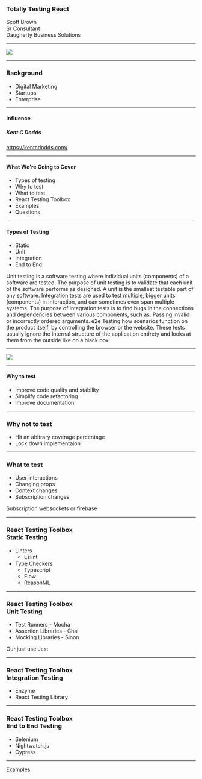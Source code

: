 

<Head>
  <title>Totally Testing React</title>
</Head>

### Totally Testing React

Scott Brown<br/>Sr Consultant<br/>Daugherty Business Solutions

---

<Image src={sponser} />

---

### Background

<ul>
  <li>Digital Marketing</li>
  <li>Startups</li>
  <li>Enterprise</li>
</ul>

---

#### Influence

##### Kent C Dodds

https://kentcdodds.com/

---

#### What We're Going to Cover

<ul>
  <li>Types of testing</li>
  <li>Why to test</li>
  <li>What to test</li>
  <li>React Testing Toolbox</li>
  <li>Examples</li>
  <li>Questions</li>
</ul>

---

#### Types of Testing

<ul>
  <Appear>
    <li>Static</li>
    <li>Unit</li>
    <li>Integration</li>
    <li>End to End</li>
  </Appear>
</ul>

<Notes>
  Unit testing is a software testing where individual units (components) of a
  software are tested. The purpose of unit testing is to validate that each unit
  of the software performs as designed. A unit is the smallest testable part of
  any software. Integration tests are used to test multiple, bigger units
  (components) in interaction, and can sometimes even span multiple systems. The
  purpose of integration tests is to find bugs in the connections and
  dependencies between various components, such as: Passing invalid or
  incorrectly ordered arguments. e2e Testing how scenarios function on the
  product itself, by controlling the browser or the website. These tests usually
  ignore the internal structure of the application entirety and looks at them
  from the outside like on a black box.
</Notes>

---

<Image src="https://i.giphy.com/l0MYSpvx4pnsoMNz2.gif" />

---

#### Why to test

<ul>
  <Appear>
    <li>Improve code quality and stability</li>
    <li>Simplify code refactoring</li>
    <li>Improve documentation</li>
  </Appear>
</ul>

---

### Why not to test

<ul>
  <li>Hit an abitrary coverage percentage</li>
  <li>Lock down implementaion</li>
</ul>

---

### What to test

<ul>
<li>User interactions</li>
<li>Changing props</li>
<li>Context changes</li>
<li>Subscription changes</li>
</ul>
<Notes>
Subscription websockets or firebase
</Notes>

---

### React Testing Toolbox<br/>Static Testing

<ul>
  <li>
    Linters
    <ul>
      <li>Eslint</li>
    </ul>
  </li>
  <li>
    Type Checkers
    <ul>
      <li>Typescript</li>
      <li>Flow</li>
      <li>ReasonML</li>
    </ul>
  </li>
</ul>

---

### React Testing Toolbox<br/>Unit Testing

<ul>
  <li>Test Runners - Mocha</li>
  <li>Assertion Libraries - Chai</li>
  <li>Mocking Libraries - Sinon</li>
</ul>
<Appear>
<p>Our just use Jest</p>
</Appear>

---

### React Testing Toolbox<br/>Integration Testing

<ul>
  <li>Enzyme</li>
  <li>React Testing Library</li>
</ul>

---

### React Testing Toolbox<br/>End to End Testing

<ul>
  <li>Selenium</li>
  <li>Nightwatch.js </li>
  <li>Cypress</li>
</ul>

---

Examples
